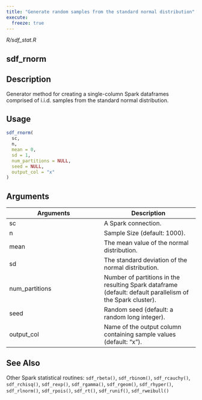 ```yaml
---
title: "Generate random samples from the standard normal distribution"
execute:
  freeze: true
---
```


*R/sdf_stat.R*

## sdf_rnorm

## Description
Generator method for creating a single-column Spark dataframes comprised of i.i.d. samples from the standard normal distribution. 


## Usage
```r
sdf_rnorm( 
  sc, 
  n, 
  mean = 0, 
  sd = 1, 
  num_partitions = NULL, 
  seed = NULL, 
  output_col = "x" 
) 
```

## Arguments
|Arguments|Description|
|---|---|
| sc | A Spark connection. |
| n | Sample Size (default: 1000). |
| mean | The mean value of the normal distribution. |
| sd | The standard deviation of the normal distribution. |
| num_partitions | Number of partitions in the resulting Spark dataframe (default: default parallelism of the Spark cluster). |
| seed | Random seed (default: a random long integer). |
| output_col | Name of the output column containing sample values (default: "x"). |






## See Also
Other Spark statistical routines:  `sdf_rbeta()`, `sdf_rbinom()`, `sdf_rcauchy()`, `sdf_rchisq()`, `sdf_rexp()`, `sdf_rgamma()`, `sdf_rgeom()`, `sdf_rhyper()`, `sdf_rlnorm()`, `sdf_rpois()`, `sdf_rt()`, `sdf_runif()`, `sdf_rweibull()`

